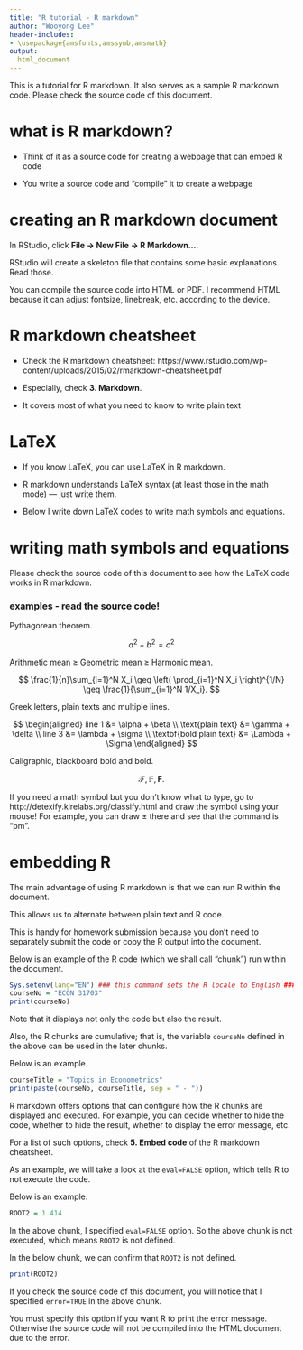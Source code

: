 ```yaml
---
title: "R tutorial - R markdown"
author: "Wooyong Lee"
header-includes:
- \usepackage{amsfonts,amssymb,amsmath}
output:
  html_document
---
```

<!-- customize the title and the author in the above code -->

This is a tutorial for R markdown. It also serves as a sample R markdown code. Please check the source code of this document.


# what is R markdown?

- Think of it as a source code for creating a webpage that can embed R code

- You write a source code and "compile" it to create a webpage


# creating an R markdown document

In RStudio, click **File -> New File -> R Markdown...**.

RStudio will create a skeleton file that contains some basic explanations. Read those.

You can compile the source code into HTML or PDF. I recommend HTML because it can adjust fontsize, linebreak, etc. according to the device.


# R markdown cheatsheet

- Check the R markdown cheatsheet:
https://www.rstudio.com/wp-content/uploads/2015/02/rmarkdown-cheatsheet.pdf

- Especially, 
check **3. Markdown**.

- It covers most of 
what you need to know to write plain text

<!-- as in the cheatsheet, '*' also works for the unordered list -->


# LaTeX

- If you know LaTeX, you can use LaTeX in R markdown.

- R markdown understands LaTeX syntax (at least those in the math mode) --- just write them.

<!-- if you want to use LaTeX packages in R markdown, include them in the "header-includes" declaration in the header as in this document -->

- Below I write down LaTeX codes to write math symbols and equations. 


# writing math symbols and equations

Please check the source code of this document to see how the LaTeX code works in R markdown.

### examples - read the source code!

<!-- $$ and $$ display a math equation in a separate line -->

Pythagorean theorem.

$$
  a^2 + b^2 = c^2
$$

<!-- $...$ creates an inline math expression -->

Arithmetic mean $\geq$ Geometric mean $\geq$ Harmonic mean.

$$
  \frac{1}{n}\sum_{i=1}^N X_i \geq \left( \prod_{i=1}^N X_i \right)^{1/N} \geq \frac{1}{\sum_{i=1}^N 1/X_i}.
$$

Greek letters, plain texts and multiple lines.

$$
  \begin{aligned}
  line 1 &= \alpha + \beta   \\
  \text{plain text} &= \gamma + \delta  \\
  line 3 &= \lambda + \sigma \\
  \textbf{bold plain text} &= \Lambda + \Sigma
  \end{aligned}
$$

Caligraphic, blackboard bold and bold.

$$
  \mathcal{F}, \mathbb{F}, \mathbf{F}.
$$

If you need a math symbol but you don't know what to type, go to http://detexify.kirelabs.org/classify.html and draw the symbol using your mouse! For example, you can draw $\pm$ there and see that the command is "pm".


# embedding R

The main advantage of using R markdown is that we can run R within the document.

This allows us to alternate between plain text and R code.

This is handy for homework submission because you don't need to separately submit the code or copy the R output into the document.

Below is an example of the R code (which we shall call "chunk") run within the document.

```r
Sys.setenv(lang="EN") ### this command sets the R locale to English ###
courseNo = "ECON 31703"
print(courseNo)
```

Note that it displays not only the code but also the result.

Also, the R chunks are cumulative; that is, the variable `courseNo` defined in the above can be used in the later chunks. 

Below is an example.

```r
courseTitle = "Topics in Econometrics"
print(paste(courseNo, courseTitle, sep = " - "))
```

R markdown offers options that can configure how the R chunks are displayed and executed. For example, you can decide whether to hide the code, whether to hide the result, whether to display the error message, etc.

For a list of such options, check **5. Embed code** of the R markdown cheatsheet.

As an example, we will take a look at the `eval=FALSE` option, which tells R to not execute the code.

Below is an example.

```r
ROOT2 = 1.414
```

In the above chunk, I specified `eval=FALSE` option. So the above chunk is not executed, which means `ROOT2` is not defined.

In the below chunk, we can confirm that `ROOT2` is not defined.

```r
print(ROOT2)
```

If you check the source code of this document, you will notice that I specified `error=TRUE` in the above chunk. 

You must specify this option if you want R to print the error message. Otherwise the source code will not be compiled into the HTML document due to the error.























